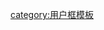 {{Userbox
  |border-c = #aaaa00
  |border-s = 1
  |id-c     = #fff
  |id-s     = 10
  |id-fc    = #fff
  |info-c   = #7288f0
  |info-s   = 9
  |info-fc  = white
  |id       = <!-- 合理使用文件：PotPlayer_icon.png -->[[:File:PotPlayer_icon.png|50px]]
  |info     = 該用戶使用'''[[PotPlayer|<span style="color: white">PotPlayer]]</span>'''多媒體播放器。
}}
<noinclude>[[category:用户框模板]]</noinclude>
